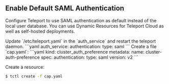 ## Enable Default SAML Authentication

Configure Teleport to use SAML authentication as default instead of the local
user database.  You can use Dynamic Resources for Teleport Cloud as well as self-hosted deployments.

<Tabs>
  <TabItem label="Static Config (Self-Hosted)">
 Update `/etc/teleport.yaml` in the `auth_service` and restart the teleport daemon.
  ```yaml
  auth_service:
    authentication:
      type: saml
  ```
  </TabItem>
  <TabItem label="Dynamic Resources (All Editions)">
  Create a file `cap.yaml`:
  ```yaml
  kind: cluster_auth_preference
  metadata:
    name: cluster-auth-preference
  spec:
    authentication:
      type: saml
  version: v2
  ```

  Create a resource:

  ```bash
  $ tctl create -f cap.yaml
  ```
  </TabItem>
</Tabs>
